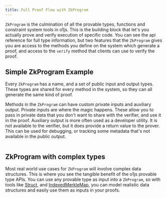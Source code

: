 ```yaml
---
title: Full Proof Flow with ZkProgram
---
```



`ZkProgram` is the culmination of all the provable types, functions and constraint system tools in o1js.  This is the
building block that let's you actually prove and verify execution of specific code.  You can see the api reference
for full type information, but two features that the `ZkProgram` gives you are access to the methods you define on
the system which generate a proof, and access to the `verify` method that clients can use to verify the proof.

## Simple ZkProgram Example

Every `ZkProgram` has a name, and a set of public input and output types.  These types are shared for every method in 
the system, so they can all generate the same kind of proof.

Methods in the `ZkProgram` can have custom private inputs and auxiliary output.  Private inputs are 
where the magic happens.  These allow you to pass in private data that you don't want to share with the verifier, and
use it in the proof.  Auxiliary output is more often used as a developer utility.  It is not available to the verifier,
but it does provide a return value to the prover.  This can be used for debugging, or tracking some metadata that's not
available in the public output.

```ts file=../snippets/zk-program/zk-program.ts start=start_simple end=end_simple
```

## ZkProgram with complex types

Most real world use cases for `ZkProgram` will involve complex data structures.  This is where you see the tangible
benefit of the o1js provable type APIs.  You can use any provable type as input into a `ZkProgram`, so with tools like
[Struct](/docs/basic-types/structs.mdx), and [IndexedMerkleMap](/docs/basic-types/merkle-trees.mdx#indexedmerklemap),
you can model realistic data structures and easily use them as inputs in your proofs.

```ts file=../snippets/zk-program/zk-program.ts start=start_complex end=end_complex
```

